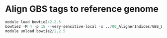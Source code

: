 # Align GBS tags to reference genome

```r

module load bowtie2/2.2.5
bowtie2 -M 4 -p 15 --very-sensitive-local -x ../00_AlignerIndices/GBS_Workshop_Maize  -U ../02_TagCounts/03_TagCountToFastq/GBS_Workshop_Maize.fq -S GBS_Workshop_Maize.sam
module unload bowtie2/2.2.5

```
